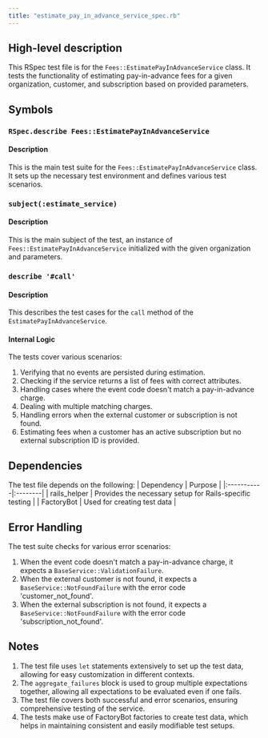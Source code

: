```yaml
---
title: "estimate_pay_in_advance_service_spec.rb"
---
```


## High-level description
This RSpec test file is for the `Fees::EstimatePayInAdvanceService` class. It tests the functionality of estimating pay-in-advance fees for a given organization, customer, and subscription based on provided parameters.

## Symbols

### `RSpec.describe Fees::EstimatePayInAdvanceService`
#### Description
This is the main test suite for the `Fees::EstimatePayInAdvanceService` class. It sets up the necessary test environment and defines various test scenarios.

### `subject(:estimate_service)`
#### Description
This is the main subject of the test, an instance of `Fees::EstimatePayInAdvanceService` initialized with the given organization and parameters.

### `describe '#call'`
#### Description
This describes the test cases for the `call` method of the `EstimatePayInAdvanceService`.

#### Internal Logic
The tests cover various scenarios:
1. Verifying that no events are persisted during estimation.
2. Checking if the service returns a list of fees with correct attributes.
3. Handling cases where the event code doesn't match a pay-in-advance charge.
4. Dealing with multiple matching charges.
5. Handling errors when the external customer or subscription is not found.
6. Estimating fees when a customer has an active subscription but no external subscription ID is provided.

## Dependencies
The test file depends on the following:
| Dependency | Purpose |
|:-----------|:--------|
| rails_helper | Provides the necessary setup for Rails-specific testing |
| FactoryBot | Used for creating test data |

## Error Handling
The test suite checks for various error scenarios:
1. When the event code doesn't match a pay-in-advance charge, it expects a `BaseService::ValidationFailure`.
2. When the external customer is not found, it expects a `BaseService::NotFoundFailure` with the error code 'customer_not_found'.
3. When the external subscription is not found, it expects a `BaseService::NotFoundFailure` with the error code 'subscription_not_found'.

## Notes
1. The test file uses `let` statements extensively to set up the test data, allowing for easy customization in different contexts.
2. The `aggregate_failures` block is used to group multiple expectations together, allowing all expectations to be evaluated even if one fails.
3. The test file covers both successful and error scenarios, ensuring comprehensive testing of the service.
4. The tests make use of FactoryBot factories to create test data, which helps in maintaining consistent and easily modifiable test setups.